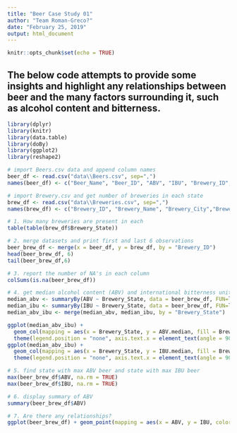 ```yaml
---
title: "Beer Case Study 01"
author: "Team Roman-Greco?"
date: "February 25, 2019"
output: html_document
---
```


```r
knitr::opts_chunk$set(echo = TRUE)
```
## The below code attempts to provide some insights and highlight any relationships between beer and the many factors surrounding it, such as alcohol content and bitterness.

```r
library(dplyr)
library(knitr)
library(data.table)
library(doBy)
library(ggplot2)
library(reshape2)

# import Beers.csv data and append column names
beer_df <- read.csv("data\\Beers.csv", sep=",")
names(beer_df) <- c("Beer_Name", "Beer_ID", "ABV", "IBU", "Brewery_ID","Style", "Ounces")

# import Brewery.csv and get number of breweries in each state
brew_df <- read.csv("data\\Breweries.csv", sep=",")
names(brew_df) <- c("Brewery_ID", "Brewery_Name", "Brewery_City","Brewery_State")

# 1. How many breweries are present in each
table(table(brew_df$Brewery_State))

# 2. merge datasets and print first and last 6 observations
beer_brew_df <- merge(x = beer_df, y = brew_df, by = "Brewery_ID")
head(beer_brew_df, 6)
tail(beer_brew_df,6)

# 3. report the number of NA's in each column
colSums(is.na(beer_brew_df))

# 4. get median alcohol content (ABV) and international bitterness units (IBU)
median_abv <- summaryBy(ABV ~ Brewery_State, data = beer_brew_df, FUN=list(median))
median_ibu <- summaryBy(IBU ~ Brewery_State, data = beer_brew_df, FUN=list(median))
median_abv_ibu <- merge(median_abv, median_ibu, by = "Brewery_State")

ggplot(median_abv_ibu) + 
  geom_col(mapping = aes(x = Brewery_State, y = ABV.median, fill = Brewery_State)) + 
  theme(legend.position = "none", axis.text.x = element_text(angle = 90, hjust = 1))
ggplot(median_abv_ibu) + 
  geom_col(mapping = aes(x = Brewery_State, y = IBU.median, fill = Brewery_State)) + 
  theme(legend.position = "none", axis.text.x = element_text(angle = 90, hjust = 1))

# 5. find state with max ABV beer and state with max IBU beer
max(beer_brew_df$ABV, na.rm = TRUE)
max(beer_brew_df$IBU, na.rm = TRUE)

# 6. display summary of ABV
summary(beer_brew_df$ABV)

# 7. Are there any relationships?
ggplot(beer_brew_df) + geom_point(mapping = aes(x = ABV, y = IBU, color = Brewery_State))

```

